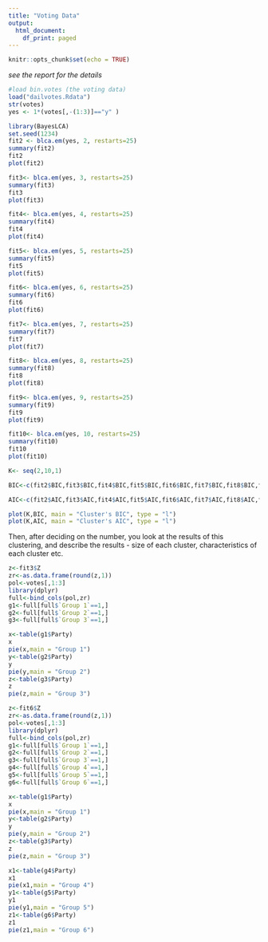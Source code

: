 ---
title: "Voting Data"
output:
  html_document:
    df_print: paged
---

```{r setup, include=FALSE}
knitr::opts_chunk$set(echo = TRUE)
```
_see the report for the details_

```{r}
#load bin.votes (the voting data)
load("dailvotes.Rdata")
str(votes)
yes <- 1*(votes[,-(1:3)]=="y" )
```

```{r}
library(BayesLCA)
set.seed(1234)
fit2 <- blca.em(yes, 2, restarts=25)
summary(fit2)
fit2
plot(fit2)

```

```{r}
fit3<- blca.em(yes, 3, restarts=25)
summary(fit3)
fit3
plot(fit3)
```

```{r}
fit4<- blca.em(yes, 4, restarts=25)
summary(fit4)
fit4
plot(fit4)
```

```{r}
fit5<- blca.em(yes, 5, restarts=25)
summary(fit5)
fit5
plot(fit5)

```

```{r}
fit6<- blca.em(yes, 6, restarts=25)
summary(fit6)
fit6
plot(fit6)

```

```{r}
fit7<- blca.em(yes, 7, restarts=25)
summary(fit7)
fit7
plot(fit7)

```

```{r}
fit8<- blca.em(yes, 8, restarts=25)
summary(fit8)
fit8
plot(fit8)

```

```{r}
fit9<- blca.em(yes, 9, restarts=25)
summary(fit9)
fit9
plot(fit9)

```

```{r}
fit10<- blca.em(yes, 10, restarts=25)
summary(fit10)
fit10
plot(fit10)

```

```{r}
K<- seq(2,10,1)

BIC<-c(fit2$BIC,fit3$BIC,fit4$BIC,fit5$BIC,fit6$BIC,fit7$BIC,fit8$BIC,fit9$BIC,fit10$BIC)

AIC<-c(fit2$AIC,fit3$AIC,fit4$AIC,fit5$AIC,fit6$AIC,fit7$AIC,fit8$AIC,fit9$AIC,fit10$AIC)

plot(K,BIC, main = "Cluster's BIC", type = "l")
plot(K,AIC, main = "Cluster's AIC", type = "l")

```
Then, after deciding on the number, you look at the results of this clustering, and describe the results - size of each cluster, characteristics of each cluster etc.

```{r}
z<-fit3$Z
zr<-as.data.frame(round(z,1))
pol<-votes[,1:3]
library(dplyr)
full<-bind_cols(pol,zr)
g1<-full[full$`Group 1`==1,]
g2<-full[full$`Group 2`==1,]
g3<-full[full$`Group 3`==1,]

x<-table(g1$Party)
x
pie(x,main = "Group 1")
y<-table(g2$Party)
y
pie(y,main = "Group 2")
z<-table(g3$Party)
z
pie(z,main = "Group 3")

```

```{r}
z<-fit6$Z
zr<-as.data.frame(round(z,1))
pol<-votes[,1:3]
library(dplyr)
full<-bind_cols(pol,zr)
g1<-full[full$`Group 1`==1,]
g2<-full[full$`Group 2`==1,]
g3<-full[full$`Group 3`==1,]
g4<-full[full$`Group 4`==1,]
g5<-full[full$`Group 5`==1,]
g6<-full[full$`Group 6`==1,]

x<-table(g1$Party)
x
pie(x,main = "Group 1")
y<-table(g2$Party)
y
pie(y,main = "Group 2")
z<-table(g3$Party)
z
pie(z,main = "Group 3")

x1<-table(g4$Party)
x1
pie(x1,main = "Group 4")
y1<-table(g5$Party)
y1
pie(y1,main = "Group 5")
z1<-table(g6$Party)
z1
pie(z1,main = "Group 6")

```





